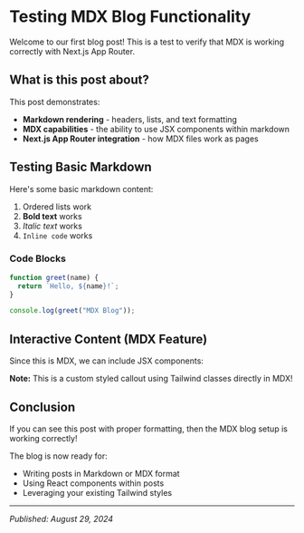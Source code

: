 # Testing MDX Blog Functionality

Welcome to our first blog post! This is a test to verify that MDX is working correctly with Next.js App Router.

## What is this post about?

This post demonstrates:

- **Markdown rendering** - headers, lists, and text formatting
- **MDX capabilities** - the ability to use JSX components within markdown
- **Next.js App Router integration** - how MDX files work as pages

## Testing Basic Markdown

Here's some basic markdown content:

1. Ordered lists work
2. **Bold text** works
3. *Italic text* works
4. `Inline code` works

### Code Blocks

```javascript
function greet(name) {
  return `Hello, ${name}!`;
}

console.log(greet("MDX Blog"));
```

## Interactive Content (MDX Feature)

Since this is MDX, we can include JSX components:

<div className="bg-blue-50 border-l-4 border-blue-400 p-4 my-6">
  <p className="text-blue-800">
    <strong>Note:</strong> This is a custom styled callout using Tailwind classes directly in MDX!
  </p>
</div>

## Conclusion

If you can see this post with proper formatting, then the MDX blog setup is working correctly! 

The blog is now ready for:
- Writing posts in Markdown or MDX format
- Using React components within posts
- Leveraging your existing Tailwind styles

---

*Published: August 29, 2024*
